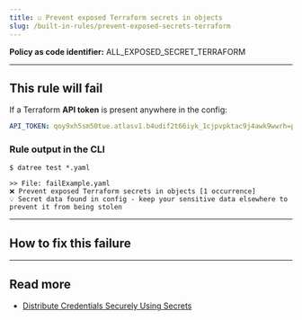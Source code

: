 ```yaml
---
title: ☑️ Prevent exposed Terraform secrets in objects
slug: /built-in-rules/prevent-exposed-secrets-terraform
---
```




<CommonOverview />

**Policy as code identifier:** ALL_EXPOSED_SECRET_TERRAFORM

---

## This rule will fail

If a Terraform **API token** is present anywhere in the config:

```yaml
API_TOKEN: qoy9xh5sm50tue.atlasv1.b4udif2t66iyk_1cjpvpktac9j4awk9wwrh=pc_3cxc4wl1txvdwfyryyo_d
```

### Rule output in the CLI

```terminal
$ datree test *.yaml

>> File: failExample.yaml
❌ Prevent exposed Terraform secrets in objects [1 occurrence]
💡 Secret data found in config - keep your sensitive data elsewhere to prevent it from being stolen 
```

---

## How to fix this failure

<CommonHowToFix />

---

## Read more

- [Distribute Credentials Securely Using Secrets](https://kubernetes.io/docs/tasks/inject-data-application/distribute-credentials-secure/)
